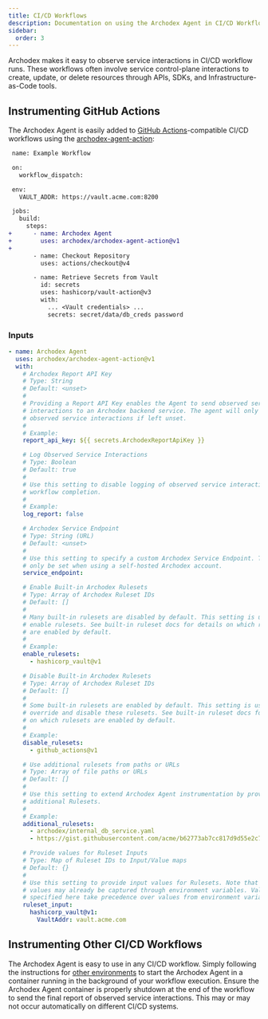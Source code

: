 ```yaml
---
title: CI/CD Workflows
description: Documentation on using the Archodex Agent in CI/CD Workflows
sidebar:
  order: 3
---
```



Archodex makes it easy to observe service interactions in CI/CD workflow runs. These workflows often involve service
control-plane interactions to create, update, or delete resources through APIs, SDKs, and Infrastructure-as-Code tools.

## Instrumenting GitHub Actions

The Archodex Agent is easily added to [GitHub Actions](https://github.com/features/actions)-compatible CI/CD workflows
using the [archodex-agent-action](https://github.com/marketplace/actions/archodex-agent-action):

```diff lang="yaml" wrap
 name: Example Workflow

 on:
   workflow_dispatch:

 env:
   VAULT_ADDR: https://vault.acme.com:8200

 jobs:
   build:
     steps:
+      - name: Archodex Agent
+        uses: archodex/archodex-agent-action@v1
+
       - name: Checkout Repository
         uses: actions/checkout@v4

       - name: Retrieve Secrets from Vault
         id: secrets
         uses: hashicorp/vault-action@v3
         with:
           ... <Vault credentials> ...
           secrets: secret/data/db_creds password
```

### Inputs

```yaml
- name: Archodex Agent
  uses: archodex/archodex-agent-action@v1
  with:
    # Archodex Report API Key
    # Type: String
    # Default: <unset>
    #
    # Providing a Report API Key enables the Agent to send observed service
    # interactions to an Archodex backend service. The agent will only log
    # observed service interactions if left unset.
    #
    # Example:
    report_api_key: ${{ secrets.ArchodexReportApiKey }}

    # Log Observed Service Interactions
    # Type: Boolean
    # Default: true
    #
    # Use this setting to disable logging of observed service interactions at
    # workflow completion.
    #
    # Example:
    log_report: false

    # Archodex Service Endpoint
    # Type: String (URL)
    # Default: <unset>
    #
    # Use this setting to specify a custom Archodex Service Endpoint. This should
    # only be set when using a self-hosted Archodex account.
    service_endpoint:

    # Enable Built-in Archodex Rulesets
    # Type: Array of Archodex Ruleset IDs
    # Default: []
    #
    # Many built-in rulesets are disabled by default. This setting is used to
    # enable rulesets. See built-in ruleset docs for details on which rulesets
    # are enabled by default.
    #
    # Example:
    enable_rulesets:
      - hashicorp_vault@v1

    # Disable Built-in Archodex Rulesets
    # Type: Array of Archodex Ruleset IDs
    # Default: []
    #
    # Some built-in rulesets are enabled by default. This setting is used to
    # override and disable these rulesets. See built-in ruleset docs for details
    # on which rulesets are enabled by default.
    #
    # Example:
    disable_rulesets:
      - github_actions@v1

    # Use additional rulesets from paths or URLs
    # Type: Array of file paths or URLs
    # Default: []
    #
    # Use this setting to extend Archodex Agent instrumentation by providing
    # additional Rulesets.
    #
    # Example:
    additional_rulesets:
      - archodex/internal_db_service.yaml
      - https://gist.githubusercontent.com/acme/b62773ab7cc817d9d55e2c76c5477715/raw/acme_dns_service.yaml

    # Provide values for Ruleset Inputs
    # Type: Map of Ruleset IDs to Input/Value maps
    # Default: {}
    #
    # Use this setting to provide input values for Rulesets. Note that many
    # values may already be captured through environment variables. Values
    # specified here take precedence over values from environment variables.
    ruleset_input:
      hashicorp_vault@v1:
        VaultAddr: vault.acme.com
```

## Instrumenting Other CI/CD Workflows

The Archodex Agent is easy to use in any CI/CD workflow. Simply following the instructions for
[other environments](./other-environments) to start the Archodex Agent in a container running in the background of your
workflow execution. Ensure the Archodex Agent container is properly shutdown at the end of the workflow to send the
final report of observed service interactions. This may or may not occur automatically on different CI/CD systems.

